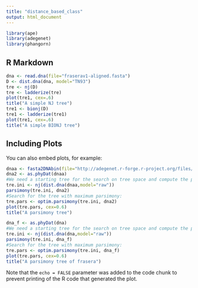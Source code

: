 ```yaml
---
title: "distance_based_class"
output: html_document
---
```


```r
library(ape)
library(adegenet)
library(phangorn)
```

## R Markdown

```r
dna <- read.dna(file="fraserav1-aligned.fasta")
D <- dist.dna(dna, model="TN93")
tre <- nj(D)
tre <- ladderize(tre)
plot(tre1, cex=.6)
title("A simple NJ tree")
tre1 <- bionj(D)
tre1 <- ladderize(tre1)
plot(tre1, cex=.6)
title("A simple BIONJ tree")
```

## Including Plots

You can also embed plots, for example:

```r
dnaa <- fasta2DNAbin(file="http://adegenet.r-forge.r-project.org/files/usflu.fasta")
dna2 <- as.phyDat(dnaa)
#We need a starting tree for the search on tree space and compute the parsimony score of this tree (422)
tre.ini <- nj(dist.dna(dnaa,model="raw"))
parsimony(tre.ini, dna2)
#Search for the tree with maximum parsimony:
tre.pars <- optim.parsimony(tre.ini, dna2)
plot(tre.pars, cex=0.6)
title("A parsimony tree")
```

```r
dna_f <- as.phyDat(dna)
#We need a starting tree for the search on tree space and compute the parsimony score of this tree (422)
tre.ini <- nj(dist.dna(dna,model="raw"))
parsimony(tre.ini, dna_f)
#Search for the tree with maximum parsimony:
tre.pars <- optim.parsimony(tre.ini, dna_f)
plot(tre.pars, cex=0.6)
title("A parsimony tree of frasera")
```
Note that the `echo = FALSE` parameter was added to the code chunk to prevent printing of the R code that generated the plot.
